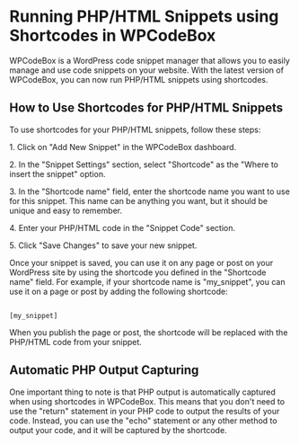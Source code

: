 # Running PHP/HTML Snippets using Shortcodes in WPCodeBox

WPCodeBox is a WordPress code snippet manager that allows you to easily manage and use code snippets on your website. With the latest version of WPCodeBox, you can now run PHP/HTML snippets using shortcodes.

## How to Use Shortcodes for PHP/HTML Snippets

To use shortcodes for your PHP/HTML snippets, follow these steps:

1\. Click on "Add New Snippet" in the WPCodeBox dashboard.

2\. In the "Snippet Settings" section, select "Shortcode" as the "Where to insert the snippet" option.

3\. In the "Shortcode name" field, enter the shortcode name you want to use for this snippet. This name can be anything you want, but it should be unique and easy to remember.

4\. Enter your PHP/HTML code in the "Snippet Code" section.

5\. Click "Save Changes" to save your new snippet.

Once your snippet is saved, you can use it on any page or post on your WordPress site by using the shortcode you defined in the "Shortcode name" field. For example, if your shortcode name is "my_snippet", you can use it on a page or post by adding the following shortcode:

```

[my_snippet]

```

When you publish the page or post, the shortcode will be replaced with the PHP/HTML code from your snippet.

## Automatic PHP Output Capturing

One important thing to note is that PHP output is automatically captured when using shortcodes in WPCodeBox. This means that you don't need to use the "return" statement in your PHP code to output the results of your code. Instead, you can use the "echo" statement or any other method to output your code, and it will be captured by the shortcode.

